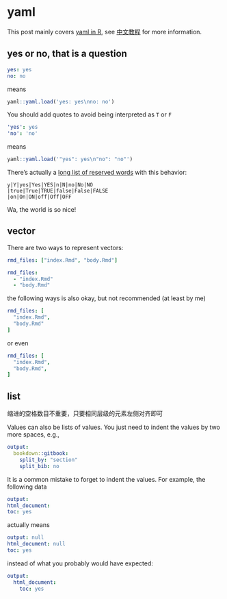 # yaml



This post mainly covers [yaml in R](https://github.com/viking/r-yaml), see [中文教程](http://www.ruanyifeng.com/blog/2016/07/yaml.html) for more information.


## yes or no, that is a question

```yaml
yes: yes
no: no
```

means

```r
yaml::yaml.load('yes: yes\nno: no')
```

You should add quotes to avoid being interpreted as `T` or `F`

```yaml
'yes': yes
'no': 'no'
```

means

```r
yaml::yaml.load('"yes": yes\n"no": "no"')
```

There's actually a [long list of reserved words](http://yaml.org/type/bool.html) with this behavior:

```
y|Y|yes|Yes|YES|n|N|no|No|NO
|true|True|TRUE|false|False|FALSE
|on|On|ON|off|Off|OFF
```

Wa, the world is so nice!



## vector

There are two ways to represent vectors:

```yaml
rmd_files: ["index.Rmd", "body.Rmd"]
```

```yaml
rmd_files:
  - "index.Rmd"
  - "body.Rmd"
```

the following ways is also okay, but not recommended (at least by me)

```yaml
rmd_files: [
  "index.Rmd", 
  "body.Rmd"
]
```

or even

```yaml
rmd_files: [
  "index.Rmd", 
  "body.Rmd",
]
```



## list

缩进的空格数目不重要，只要相同层级的元素左侧对齐即可

Values can also be lists of values. You just need to indent the values by two more spaces, e.g.,

```yaml
output:
  bookdown::gitbook:
    split_by: "section"
    split_bib: no
```

It is a common mistake to forget to indent the values. For example, the following data

```yaml
output:
html_document:
toc: yes
```

actually means

```yaml
output: null
html_document: null
toc: yes
```

instead of what you probably would have expected:

```yaml
output:
  html_document:
    toc: yes
```

